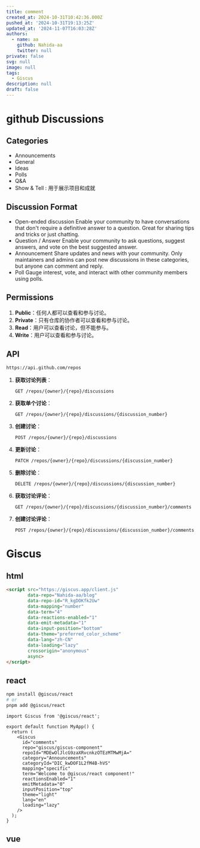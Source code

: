 ```yaml
---
title: comment
created_at: 2024-10-31T10:42:36.000Z
pushed_at: '2024-10-31T19:13:25Z'
updated_at: '2024-11-07T16:03:28Z'
authors:
  - name: aa
    github: Nahida-aa
    twitter: null
private: false
svg: null
image: null
tags:
  - Giscus
description: null
draft: false
---
```

# github Discussions

## Categories

- Announcements
- General
- Ideas
- Polls
- Q&A
- Show & Tell : 用于展示项目和成就

## Discussion Format

- Open-ended discussion
  Enable your community to have conversations that don't require a definitive answer to a question. Great for sharing tips and tricks or just chatting.
- Question / Answer
  Enable your community to ask questions, suggest answers, and vote on the best suggested answer.
-  Announcement
  Share updates and news with your community. Only maintainers and admins can post new discussions in these categories, but anyone can comment and reply.
- Poll
  Gauge interest, vote, and interact with other community members using polls.

## Permissions

1. **Public**：任何人都可以查看和参与讨论。
2. **Private**：只有仓库的协作者可以查看和参与讨论。
3. **Read**：用户可以查看讨论，但不能参与。
4. **Write**：用户可以查看和参与讨论。

## API
```sh
https://api.github.com/repos
```

1. **获取讨论列表**：
   ```http
   GET /repos/{owner}/{repo}/discussions
   ```

2. **获取单个讨论**：
   ```http
   GET /repos/{owner}/{repo}/discussions/{discussion_number}
   ```

3. **创建讨论**：
   ```http
   POST /repos/{owner}/{repo}/discussions
   ```

4. **更新讨论**：
   ```http
   PATCH /repos/{owner}/{repo}/discussions/{discussion_number}
   ```

5. **删除讨论**：
   ```http
   DELETE /repos/{owner}/{repo}/discussions/{discussion_number}
   ```

6. **获取讨论评论**：
   ```http
   GET /repos/{owner}/{repo}/discussions/{discussion_number}/comments
   ```

7. **创建讨论评论**：
   ```http
   POST /repos/{owner}/{repo}/discussions/{discussion_number}/comments
   ```
# Giscus

## html
```html
<script src="https://giscus.app/client.js"
        data-repo="Nahida-aa/blog"
        data-repo-id="R_kgDOKfk2Uw"
        data-mapping="number"
        data-term="4"
        data-reactions-enabled="1"
        data-emit-metadata="1"
        data-input-position="bottom"
        data-theme="preferred_color_scheme"
        data-lang="zh-CN"
        data-loading="lazy"
        crossorigin="anonymous"
        async>
</script>
```

## react
```sh
npm install @giscus/react
# or
pnpm add @giscus/react
```
```tsx
import Giscus from '@giscus/react';

export default function MyApp() {
  return (
    <Giscus
      id="comments"
      repo="giscus/giscus-component"
      repoId="MDEwOlJlcG9zaXRvcnkzOTEzMTMwMjA="
      category="Announcements"
      categoryId="DIC_kwDOF1L2fM4B-hVS"
      mapping="specific"
      term="Welcome to @giscus/react component!"
      reactionsEnabled="1"
      emitMetadata="0"
      inputPosition="top"
      theme="light"
      lang="en"
      loading="lazy"
    />
  );
}
```
## vue
